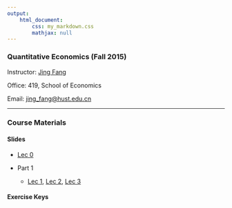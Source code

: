 ```yaml
---
output: 
    html_document:
        css: my_markdown.css
        mathjax: null
---
```


### Quantitative Economics (Fall 2015)

Instructor: [Jing Fang](http://bayeswhu.github.io)

Office: 419, School of Economics

Email: [jing_fang@hust.edu.cn](jing_fang@hust.edu.cn)

-----

### Course Materials

#### Slides

- [Lec 0](qe/Lec0.html)

- Part 1
    + [Lec 1](qe/Lec1.html), [Lec 2](qe/Lec2.html), [Lec 3](qe/Lec3.html)
    
<!-- + [Lec 4](qe/Lec4.html), [Lec 5](qe/Lec5.html)
    + [Lec 6](qe/Lec6.html), [Lec 7](qe/Lec7.html), [Lec 8](qe/Lec8.html), [Lec 9](qe/Lec9.html)
    + [Lec 10](qe/Lec10.html), [Lec 11](qe/Lec11.html)

- part 2
    + [Lec 12](qe/Lec12.html), [Lec 13](qe/Lec13.html)
    + [Lec 14](qe/Lec14.html), [Lec 15](qe/Lec15.html)
    + [Lec 16](qe/Lec16.html) -->

#### Exercise Keys

<!-- - [Key 1](qe/Hw1_key.doc)

- [Key 2](qe/Hw2_key.doc) -->